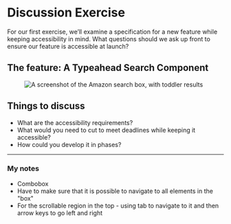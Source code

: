# Discussion Exercise

For our first exercise, we’ll examine a specification for a new feature while keeping accessibility in mind. What questions should we ask up front to ensure our feature is accessible at launch?

## The feature: A Typeahead Search Component

<figure className="my-6">
    <img src="/typeahead.png" alt="A screenshot of the Amazon search box, with toddler results" className="max-w-[560px]" />
</figure>

## Things to discuss

- What are the accessibility requirements?
- What would you need to cut to meet deadlines while keeping it accessible?
- How could you develop it in phases?

---

### My notes

* Combobox
* Have to make sure that it is possible to navigate to all elements in the "box"
* For the scrollable region in the top - using tab to navigate to it and then arrow keys to go left and right